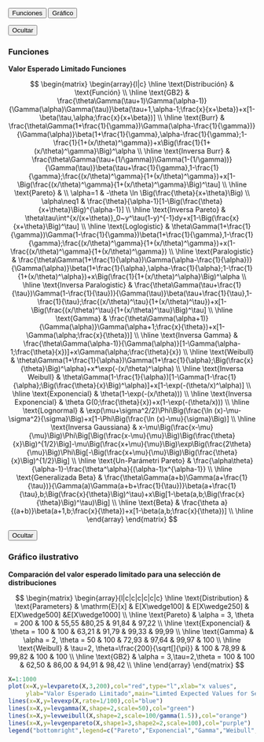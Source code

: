 <!-- ## Valor esperado limitado -->


<div class="tab">
  <button class="tablinks" onclick="openTab(event, 'levA')">Funciones</button>
  <button class="tablinks" onclick="openTab(event, 'levB')">Gráfico</button>
</div>


<div id="levA" class="tabcontent">
  <span onclick="this.parentElement.style.display='none'" class="topright"><button>Ocultar</button></span>
  <h3>Funciones</h3>
  <p>

**Valor Esperado Limitado Funciones**

$$
\begin{matrix}
\begin{array}{l|c}
\hline
  \text{Distribución} & \text{Función} \\
\hline
  \text{GB2} & 
  \frac{\theta\Gamma(\tau+1)\Gamma(\alpha-1)}{\Gamma(\alpha)\Gamma(\tau)}\beta(\tau+1,\alpha-1;\frac{x}{x+\beta})+x[1-\beta(\tau,\alpha;\frac{x}{x+\beta})] \\
\hline
  \text{Burr} & \frac{\theta\Gamma(1+\frac{1}{\gamma})\Gamma(\alpha-\frac{1}{\gamma})}{\Gamma(\alpha)}\beta(1+\frac{1}{\gamma},\alpha-\frac{1}{\gamma};1-\frac{1}{1+(x/\theta)^\gamma})+x\Big(\frac{1}{1+(x/\theta)^\gamma}\Big)^\alpha \\
\hline
  \text{Inversa Burr} & \frac{\theta\Gamma(\tau+(1/\gamma))\Gamma(1-(1/\gamma))}{\Gamma(\tau)}\beta(\tau+\frac{1}{\gamma},1-\frac{1}{\gamma};\frac{(x/\theta)^\gamma}{1+(x/\theta)^\gamma})+x[1-\Big(\frac{(x/\theta)^\gamma}{1+(x/\theta)^\gamma}\Big)^\tau] \\
\hline
  \text{Pareto} & \\
  \alpha=1 & -\theta \ln \Big(\frac{\theta}{x+\theta}\Big) \\
  \alpha\neq1 & \frac{\theta}{\alpha-1}[1-\Big(\frac{\theta}{x+\theta}\Big)^{\alpha-1}] \\
\hline
  \text{Inversa Pareto} & \theta\tau\int^{x/(x+\theta)}_0~y^\tau(1-y)^{-1}dy+x[1-\Big(\frac{x}{x+\theta}\Big)^\tau] \\
\hline
  \text{Loglogistic} & \theta\Gamma(1+\frac{1}{\gamma})\Gamma(1-\frac{1}{\gamma})\beta(1+\frac{1}{\gamma},1-\frac{1}{\gamma};\frac{(x/\theta)^\gamma}{1+(x/\theta)^\gamma})+x(1-\frac{(x/\theta)^\gamma}{1+(x/\theta)^\gamma})  \\
\hline
  \text{Paralogistic} & \frac{\theta\Gamma(1+\frac{1}{\alpha})\Gamma(\alpha-\frac{1}{\alpha})}{\Gamma(\alpha)}\beta(1+\frac{1}{\alpha},\alpha-\frac{1}{\alpha};1-\frac{1}{1+(x/\theta)^\alpha})+x\Big(\frac{1}{1+(x/\theta)^\alpha}\Big)^\alpha \\
\hline
  \text{Inversa Paralogistic} & \frac{\theta\Gamma(\tau+\frac{1}{\tau})\Gamma(1-\frac{1}{\tau})}{\Gamma(\tau)}\beta(\tau+\frac{1}{\tau},1-\frac{1}{\tau};\frac{(x/\theta)^\tau}{1+(x/\theta)^\tau})+x[1-\Big(\frac{(x/\theta)^\tau}{1+(x/\theta)^\tau}\Big)^\tau] \\
\hline
  \text{Gamma} & \frac{\theta\Gamma(\alpha+1)}{\Gamma(\alpha)}\Gamma(\alpha+1;\frac{x}{\theta})+x[1-\Gamma(\alpha;\frac{x}{\theta})] \\
\hline
  \text{Inversa Gamma} & \frac{\theta\Gamma(\alpha-1)}{\Gamma(\alpha)}[1-\Gamma(\alpha-1;\frac{\theta}{x})]+x\Gamma(\alpha;\frac{\theta}{x}) \\
\hline
  \text{Weibull} & \theta\Gamma(1+\frac{1}{\alpha})\Gamma(1+\frac{1}{\alpha};\Big(\frac{x}{\theta}\Big)^\alpha)+x*\exp(-(x/\theta)^\alpha) \\
\hline
  \text{Inversa Weibull} & \theta\Gamma(1-\frac{1}{\alpha})[1-\Gamma(1-\frac{1}{\alpha};\Big(\frac{\theta}{x}\Big)^\alpha)]+x[1-\exp(-(\theta/x)^\alpha)] \\
\hline
  \text{Exponencial} & \theta(1-\exp(-(x/\theta))) \\
\hline
  \text{Inversa Exponencial} & \theta G(0;\frac{\theta}{x})+x(1-\exp(-(\theta/x))) \\
\hline
  \text{Lognormal} & \exp(\mu+\sigma^2/2)\Phi\Big(\frac{\ln (x)-\mu-\sigma^2}{\sigma}\Big)+x[1-\Phi\Big(\frac{\ln (x)-\mu}{\sigma}\Big)] \\
\hline
  \text{Inversa Gaussiana} & x-\mu\Big(\frac{x-\mu}{\mu}\Big)\Phi\Big[\Big(\frac{x-\mu}{\mu}\Big)\Big(\frac{\theta}{x}\Big)^{1/2}\Big]-\mu\Big(\frac{x+\mu}{\mu}\Big)\exp\Big(\frac{2\theta}{\mu}\Big)\Phi\Big[-\Big(\frac{x+\mu}{\mu}\Big)\Big(\frac{\theta}{x}\Big)^{1/2}\Big] \\
\hline
  \text{Un-Parámetri Pareto} & \frac{\alpha\theta}{\alpha-1}-\frac{\theta^\alpha}{(\alpha-1)x^{\alpha-1}} \\
\hline
  \text{Generalizada Beta} & \frac{\theta\Gamma(a+b)\Gamma(a+\frac{1}{\tau})}{\Gamma(a)\Gamma(a+b+\frac{1}{\tau})}\beta(a+\frac{1}{\tau},b;\Big(\frac{x}{\theta}\Big)^\tau)+x\Big[1-\beta(a,b;\Big(\frac{x}{\theta}\Big)^\tau)\Big] \\
\hline
  \text{Beta} & \frac{\theta a}{(a+b)}\beta(a+1,b;\frac{x}{\theta})+x[1-\beta(a,b;\frac{x}{\theta})] \\
\hline
\end{array}
\end{matrix}
$$

</div>


<div id="levB" class="tabcontent">
  <span onclick="this.parentElement.style.display='none'" class="topright"><button>Ocultar</button></span>

<h3>Gráfico ilustrativo</h3>

**Comparación del valor esperado limitado para una selección de distribuciones**

$$
\begin{matrix}
\begin{array}{l|c|c|c|c|c|c}
\hline
  \text{Distribution} & \text{Parameters} & \mathrm{E}[x] & E[X\wedge100] & E[X\wedge250] & E[X\wedge500] &E[X\wedge1000] \\
\hline
  \text{Pareto} & \alpha = 3, \theta = 200 & 100 & 55,55 &80,25 & 91,84 & 97,22  \\ 
\hline
  \text{Exponencial} & \theta = 100 & 100 & 63,21 & 91,79 & 99,33 & 99,99 \\
\hline
  \text{Gamma} & \alpha = 2, \theta = 50 & 100 & 72,93 & 97,64 & 99,97 & 100 \\
\hline
  \text{Weibull} & \tau=2, \theta=\frac{200}{\sqrt[]{\pi}} & 100 & 78,99 & 99,82 & 100 & 100 \\
\hline
  \text{GB2} & \alpha = 3,\tau=2,\theta = 100 & 100 & 62,50 & 86,00 & 94,91 & 98,42  \\
\hline
\end{array}
\end{matrix}
$$



```r
X=1:1000
plot(x=X,y=levpareto(X,3,200),col="red",type="l",xlab="x values", 
     ylab="Valor Esperado Limitado",main="Limted Expected Values for Several Distributions")
lines(x=X,y=levexp(X,rate=1/100),col="blue")
lines(x=X,y=levgamma(X,shape=2,scale=50),col="green")
lines(x=X,y=levweibull(X,shape=2,scale=100/gamma(1.5)),col="orange")
lines(x=X,y=levgenpareto(X,shape1=3,shape2=2,scale=100),col="purple")
legend("bottomright",legend=c("Pareto","Exponencial","Gamma","Weibull","GB2"),lty=c(1,1,1,1,1),col=c("red","blue","green","orange","purple"))
```

</div>



